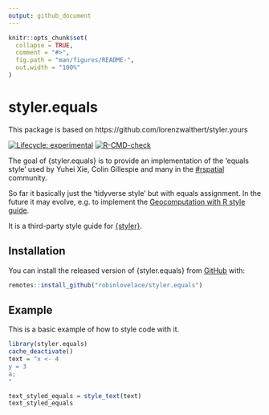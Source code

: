 ```yaml
---
output: github_document
---
```


<!-- README.md is generated from README.Rmd. Please edit that file -->

```r
knitr::opts_chunk$set(
  collapse = TRUE,
  comment = "#>",
  fig.path = "man/figures/README-",
  out.width = "100%"
)
```

# styler.equals

This package is based on https://github.com/lorenzwalthert/styler.yours

<!-- badges: start -->
[![Lifecycle: experimental](https://img.shields.io/badge/lifecycle-experimental-orange.svg)](https://lifecycle.r-lib.org/articles/stages.html#experimental)
[![R-CMD-check](https://github.com/robinlovelace/styler.equals/workflows/R-CMD-check/badge.svg)](https://github.com/robinlovelace/styler.equals/actions)
<!-- badges: end -->

The goal of {styler.equals} is to provide an implementation of the 'equals style' used by Yuhei Xie, Colin Gillespie and many in the [#rspatial](https://twitter.com/hashtag/rspatial) community.

So far it basically just the 'tidyverse style' but with equals assignment.
In the future it may evolve, e.g. to implement the [Geocomputation with R style guide](https://github.com/Robinlovelace/geocompr/blob/main/misc/our-style.md).

It is a third-party
style guide for [{styler}](https://styler.r-lib.org).


## Installation

You can install the released version of {styler.equals} from [GitHub](https://github.com) with:

``` r
remotes::install_github("robinlovelace/styler.equals")
```

## Example

This is a basic example of how to style code with it.

```r
library(styler.equals)
cache_deactivate()
text = "x <- 4
y = 3
a;
"

text_styled_equals = style_text(text)
text_styled_equals
```
